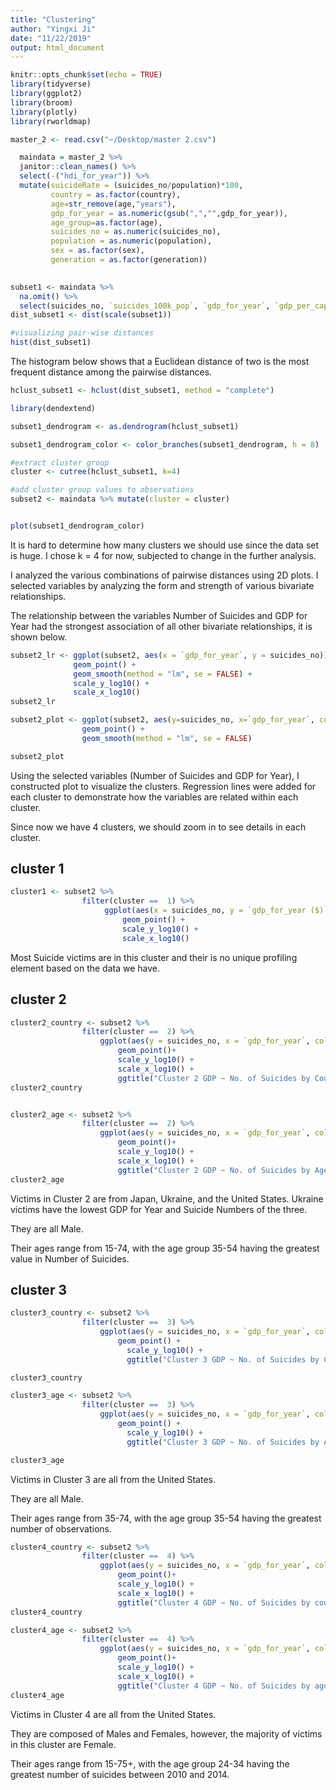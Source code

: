 ```yaml
---
title: "Clustering"
author: "Yingxi Ji"
date: "11/22/2019"
output: html_document
---
```


```r
knitr::opts_chunk$set(echo = TRUE)
library(tidyverse)
library(ggplot2)
library(broom)
library(plotly)
library(rworldmap)
```

```r
master_2 <- read.csv("~/Desktop/master 2.csv") 

  maindata = master_2 %>% 
  janitor::clean_names() %>%
  select(-("hdi_for_year")) %>%
  mutate(suicideRate = (suicides_no/population)*100, 
         country = as.factor(country),
         age=str_remove(age,"years"),
         gdp_for_year = as.numeric(gsub(",","",gdp_for_year)),
         age_group=as.factor(age), 
         suicides_no = as.numeric(suicides_no),
         population = as.numeric(population),
         sex = as.factor(sex),
         generation = as.factor(generation))
  

```


```r
subset1 <- maindata %>%
  na.omit() %>%
  select(suicides_no, `suicides_100k_pop`, `gdp_for_year`, `gdp_per_capita`)
dist_subset1 <- dist(scale(subset1))

#visualizing pair-wise distances
hist(dist_subset1)

```

The histogram below shows that a Euclidean distance of two is the most frequent distance among the pairwise distances.


```r
hclust_subset1 <- hclust(dist_subset1, method = "complete")

library(dendextend)

subset1_dendrogram <- as.dendrogram(hclust_subset1)

subset1_dendrogram_color <- color_branches(subset1_dendrogram, h = 8)

#extract cluster group
cluster <- cutree(hclust_subset1, k=4)

#add cluster group values to observations
subset2 <- maindata %>% mutate(cluster = cluster)


plot(subset1_dendrogram_color)

```

It is hard to determine how many clusters we should use since the data set is huge. I chose k = 4 for now, subjected to change in the further analysis.


I analyzed the various combinations of pairwise distances using 2D plots. I selected variables by analyzing the form and strength of various bivariate relationships. 

The relationship between the variables Number of Suicides and GDP for Year had the strongest association of all other bivariate relationships, it is shown below.
```r
subset2_lr <- ggplot(subset2, aes(x = `gdp_for_year`, y = suicides_no)) +
              geom_point() +
              geom_smooth(method = "lm", se = FALSE) +
              scale_y_log10() +
              scale_x_log10()
subset2_lr
```

```r
subset2_plot <- ggplot(subset2, aes(y=suicides_no, x=`gdp_for_year`, color = factor(cluster))) +
                geom_point() +
                geom_smooth(method = "lm", se = FALSE)

subset2_plot
```

Using the selected variables (Number of Suicides and GDP for Year), I constructed plot to visualize the clusters. Regression lines were added for each cluster to demonstrate how the variables are related within each cluster. 

Since now we have 4 clusters, we should zoom in to see details in each cluster.

## cluster 1 
```r
cluster1 <- subset2 %>%
                filter(cluster ==  1) %>% 
                     ggplot(aes(x = suicides_no, y = `gdp_for_year ($)`, color = sex)) +
                         geom_point() +
                         scale_y_log10() +
                         scale_x_log10()
```

Most Suicide victims are in this cluster and their is no unique profiling element based on the data we have.

## cluster 2 

```r
cluster2_country <- subset2 %>%
                filter(cluster ==  2) %>%
                    ggplot(aes(y = suicides_no, x = `gdp_for_year`, color = `country`)) +
                        geom_point()+
                        scale_y_log10() +
                        scale_x_log10() +
                        ggtitle("Cluster 2 GDP ~ No. of Suicides by Country")
cluster2_country


cluster2_age <- subset2 %>%
                filter(cluster ==  2) %>%
                    ggplot(aes(y = suicides_no, x = `gdp_for_year`, color = `age`)) +
                        geom_point()+
                        scale_y_log10() +
                        scale_x_log10() +
                        ggtitle("Cluster 2 GDP ~ No. of Suicides by Age")
cluster2_age

```


Victims in Cluster 2 are from Japan, Ukraine, and the United States.
Ukraine victims have the lowest GDP for Year and Suicide Numbers of the three.

They are all Male.

Their ages range from 15-74, with the age group 35-54 having the greatest value in Number of Suicides.

## cluster 3 

```r
cluster3_country <- subset2 %>% 
                filter(cluster ==  3) %>%
                    ggplot(aes(y = suicides_no, x = `gdp_for_year`, color = `country`)) +
                        geom_point() +
                          scale_y_log10() +
                          ggtitle("Cluster 3 GDP ~ No. of Suicides by Country")

cluster3_country

cluster3_age <- subset2 %>% 
                filter(cluster ==  3) %>%
                    ggplot(aes(y = suicides_no, x = `gdp_for_year`, color = `age`)) +
                        geom_point() +
                          scale_y_log10() +
                          ggtitle("Cluster 3 GDP ~ No. of Suicides by Age")

cluster3_age


```


Victims in Cluster 3 are all from the United States.

They are all Male.

Their ages range from 35-74, with the age group 35-54 having the greatest number of observations.

```r
cluster4_country <- subset2 %>%
                filter(cluster ==  4) %>%
                    ggplot(aes(y = suicides_no, x = `gdp_for_year`, color = `country`)) +
                        geom_point()+
                        scale_y_log10() +
                        scale_x_log10() +
                        ggtitle("Cluster 4 GDP ~ No. of Suicides by country")
cluster4_country

cluster4_age <- subset2 %>%
                filter(cluster ==  4) %>%
                    ggplot(aes(y = suicides_no, x = `gdp_for_year`, color = `age`)) +
                        geom_point()+
                        scale_y_log10() +
                        scale_x_log10() +
                        ggtitle("Cluster 4 GDP ~ No. of Suicides by age")
cluster4_age
```


Victims in Cluster 4 are all from the United States.

They are composed of Males and Females, however, the majority of victims in this cluster are Female.

Their ages range from 15-75+, with the age group 24-34 having the greatest number of suicides between 2010 and 2014.


    

